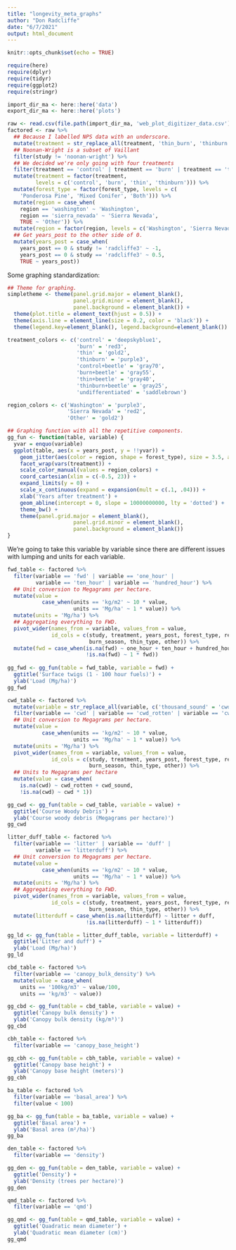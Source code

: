 ```yaml
---
title: "longevity_meta_graphs"
author: "Don Radcliffe"
date: "6/7/2021"
output: html_document
---
```


```r
knitr::opts_chunk$set(echo = TRUE)
```

```r
require(here)
require(dplyr)
require(tidyr)
require(ggplot2)
require(stringr)

import_dir_ma <- here::here('data')
export_dir_ma <- here::here('plots')

raw <- read.csv(file.path(import_dir_ma, 'web_plot_digitizer_data.csv'))
factored <- raw %>%
  ## Because I labelled NPS data with an underscore.
  mutate(treatment = str_replace_all(treatment, 'thin_burn', 'thinburn')) %>%
  ## Noonan-Wright is a subset of Vaillant
  filter(study != 'noonan-wright') %>%
  ## We decided we're only going with four treatments
  filter(treatment == 'control' | treatment == 'burn' | treatment == 'thin' | treatment == 'thinburn') %>%
  mutate(treatment = factor(treatment, 
         levels = c('control', 'burn', 'thin', 'thinburn'))) %>%
  mutate(forest_type = factor(forest_type, levels = c(
    'Ponderosa Pine', 'Mixed Conifer', 'Both'))) %>%
  mutate(region = case_when(
    region == 'washington' ~ 'Washington',
    region == 'sierra_nevada' ~ 'Sierra Nevada',
    TRUE ~ 'Other')) %>%
  mutate(region = factor(region, levels = c('Washington', 'Sierra Nevada', 'Other'))) %>%
  ## Get years_post to the other side of 0.
  mutate(years_post = case_when(
    years_post == 0 & study != 'radcliffe3' ~ -1,
    years_post == 0 & study == 'radcliffe3' ~ 0.5,
    TRUE ~ years_post))
```

Some graphing standardization:
```r
## Theme for graphing.
simpletheme <- theme(panel.grid.major = element_blank(), 
                     panel.grid.minor = element_blank(),
                     panel.background = element_blank()) +
  theme(plot.title = element_text(hjust = 0.5)) +
  theme(axis.line = element_line(size = 0.2, color = 'black')) +
  theme(legend.key=element_blank(), legend.background=element_blank())

treatment_colors <- c('control' = 'deepskyblue1',
                      'burn' = 'red3', 
                      'thin' = 'gold2',
                      'thinburn' = 'purple3',
                      'control+beetle' = 'gray70',
                      'burn+beetle' = 'gray55',
                      'thin+beetle' = 'gray40',
                      'thinburn+beetle' = 'gray25',
                      'undifferentiated' = 'saddlebrown')

region_colors <- c('Washington' = 'purple3',
                   'Sierra Nevada' = 'red2',
                   'Other' = 'gold2')

## Graphing function with all the repetitive components.
gg_fun <- function(table, variable) {
  yvar = enquo(variable)
  ggplot(table, aes(x = years_post, y = !!yvar)) +
    geom_jitter(aes(color = region, shape = forest_type), size = 3.5, alpha = 0.5) +
    facet_wrap(vars(treatment)) +
    scale_color_manual(values = region_colors) +
    coord_cartesian(xlim = c(-0.5, 23)) +
    expand_limits(y = 0) +
    scale_x_continuous(expand = expansion(mult = c(.1, .04))) +
    xlab('Years after treatment') +
    geom_abline(intercept = 0, slope = 10000000000, lty = 'dotted') +
    theme_bw() +
    theme(panel.grid.major = element_blank(), 
                     panel.grid.minor = element_blank(),
                     panel.background = element_blank())
}
```

We're going to take this variable by variable since there are different issues with lumping and units for each variable. 

```r
fwd_table <- factored %>%
  filter(variable == 'fwd' | variable == 'one_hour' | 
         variable == 'ten_hour' | variable == 'hundred_hour') %>%
  ## Unit conversion to Megagrams per hectare.
  mutate(value = 
           case_when(units == 'kg/m2' ~ 10 * value,
                     units == 'Mg/ha' ~ 1 * value)) %>%
  mutate(units = 'Mg/ha') %>%
  ## Aggregating everything to FWD.
  pivot_wider(names_from = variable, values_from = value, 
              id_cols = c(study, treatment, years_post, forest_type, region, 
                          burn_season, thin_type, other)) %>%
  mutate(fwd = case_when(is.na(fwd) ~ one_hour + ten_hour + hundred_hour,
                         !is.na(fwd) ~ 1 * fwd))
    
gg_fwd <- gg_fun(table = fwd_table, variable = fwd) +
  ggtitle('Surface twigs (1 - 100 hour fuels)') +
  ylab('Load (Mg/ha)')
gg_fwd
```

```r
cwd_table <- factored %>%
  mutate(variable = str_replace_all(variable, c('thousand_sound' = 'cwd_sound', 'thousand_rotten' = 'cwd_rotten'))) %>% 
  filter(variable == 'cwd' | variable == 'cwd_rotten' | variable == 'cwd_sound') %>%
  ## Unit conversion to Megagrams per hectare.
  mutate(value = 
           case_when(units == 'kg/m2' ~ 10 * value,
                     units == 'Mg/ha' ~ 1 * value)) %>%
  mutate(units = 'Mg/ha') %>%
  pivot_wider(names_from = variable, values_from = value, 
              id_cols = c(study, treatment, years_post, forest_type, region, 
                          burn_season, thin_type, other)) %>%
  ## Units to Megagrams per hectare
  mutate(value = case_when(
    is.na(cwd) ~ cwd_rotten + cwd_sound,
    !is.na(cwd) ~ cwd * 1))

gg_cwd <- gg_fun(table = cwd_table, variable = value) +
  ggtitle('Course Woody Debris') +
  ylab('Course woody debris (Megagrams per hectare)')
gg_cwd
```

```r
litter_duff_table <- factored %>%
  filter(variable == 'litter' | variable == 'duff' | 
         variable == 'litterduff') %>%
  ## Unit conversion to Megagrams per hectare.
  mutate(value = 
           case_when(units == 'kg/m2' ~ 10 * value,
                     units == 'Mg/ha' ~ 1 * value)) %>%
  mutate(units = 'Mg/ha') %>%
  ## Aggregating everything to FWD.
  pivot_wider(names_from = variable, values_from = value, 
              id_cols = c(study, treatment, years_post, forest_type, region, 
                          burn_season, thin_type, other)) %>%
  mutate(litterduff = case_when(is.na(litterduff) ~ litter + duff,
                         !is.na(litterduff) ~ 1 * litterduff))

gg_ld <- gg_fun(table = litter_duff_table, variable = litterduff) +
  ggtitle('Litter and duff') +
  ylab('Load (Mg/ha)')
gg_ld
```

```r
cbd_table <- factored %>%
  filter(variable == 'canopy_bulk_density') %>%
  mutate(value = case_when(
    units == '100kg/m3' ~ value/100,
    units == 'kg/m3' ~ value))

gg_cbd <- gg_fun(table = cbd_table, variable = value) +
  ggtitle('Canopy bulk density') +
  ylab('Canopy bulk density (kg/m³)')
gg_cbd
```

```r
cbh_table <- factored %>%
  filter(variable == 'canopy_base_height')

gg_cbh <- gg_fun(table = cbh_table, variable = value) +
  ggtitle('Canopy base height') +
  ylab('Canopy base height (meters)')
gg_cbh
```

```r
ba_table <- factored %>%
  filter(variable == 'basal_area') %>%
  filter(value < 100)

gg_ba <- gg_fun(table = ba_table, variable = value) +
  ggtitle('Basal area') + 
  ylab('Basal area (m²/ha)')
gg_ba
```

```r
den_table <- factored %>%
  filter(variable == 'density') 

gg_den <- gg_fun(table = den_table, variable = value) +
  ggtitle('Density') +
  ylab('Density (trees per hectare)')
gg_den
```

```r
qmd_table <- factored %>%
  filter(variable == 'qmd')

gg_qmd <- gg_fun(table = qmd_table, variable = value) +
  ggtitle('Quadratic mean diameter') +
  ylab('Quadratic mean diameter (cm)')
gg_qmd
```